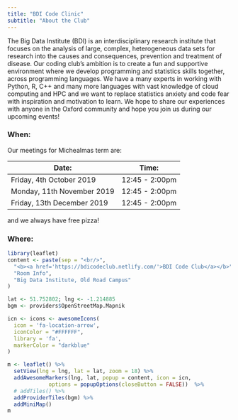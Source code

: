 ```yaml
---
title: "BDI Code Clinic"
subtitle: "About the Club"
---
```

 
The Big Data Institute (BDI) is an interdisciplinary research institute that focuses on the analysis of large, complex, heterogeneous data sets for research into the causes and consequences, prevention and treatment of disease.
Our coding club’s ambition is to create a fun and supportive environment where we develop programming and statistics skills together, across programming languages.
We have a many experts in working with Python, R, C++ and many more languages with vast knowledge of cloud computing and HPC and we want to replace statistics anxiety and code fear with inspiration and motivation to learn.
We hope to share our experiences with anyone in the Oxford community and hope you join us during our upcoming events!

### When:
Our meetings for Michealmas term are:

| Date:                      | Time:          |
| -------------------------- | -------------- |
| Friday, 4th October 2019   | 12:45 - 2:00pm |
| Monday, 11th November 2019 | 12:45 - 2:00pm |
| Friday, 13th December 2019 | 12:45 - 2:00pm |

and we always have free pizza!

### Where:

```r
library(leaflet)
content <- paste(sep = "<br/>",
  "<b><a href='https://bdicodeclub.netlify.com/'>BDI Code Club</a></b>",
  "Room Info",
  "Big Data Institute, Old Road Campus"
)

lat <- 51.752802; lng <- -1.214885
bgm <- providers$OpenStreetMap.Mapnik

icn <- icons <- awesomeIcons(
  icon = 'fa-location-arrow',
  iconColor = "#FFFFFF",
  library = 'fa',
  markerColor = "darkblue"
)

m <- leaflet() %>% 
  setView(lng = lng, lat = lat, zoom = 18) %>% 
  addAwesomeMarkers(lng, lat, popup = content, icon = icn,
             options = popupOptions(closeButton = FALSE))  %>% 
  # addTiles() %>% 
  addProviderTiles(bgm) %>% 
  addMiniMap()
m
```
